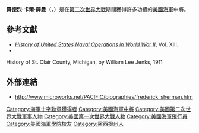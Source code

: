 {{Infobox military person
|name=費德烈·卡爾·薛曼
|birth_date= 1888年5月27日
|death_date= {{death date and age|1957|7|27|1888|5|27}}
|birth_place= [[密西根州|密西根州]][[休倫港|休倫港]]
|death_place= [[加州|加州]][[圣迭戈_(加利福尼亚州)|圣迭戈]]
|placeofburial=
|placeofburial_label= Place of burial
|image=VAdm Frederick C. Sherman.jpg
|caption=Vice Admiral Frederick C. Sherman
|nickname="Ted"
|allegiance={{flag|United States of America|1908}}
|branch = {{flag|United States Navy}}
|serviceyears=1910-1947
|rank= [[Image:US-O9_insignia.svg|35px]] [[中將|中將]]
|commands=USS Lexington (CV-2)<br/>第五舰队
|unit=
|battles=[[第一次世界大戰|第一次世界大戰]]<br/>[[第二次世界大戰|第二次世界大戰]]
*[[珊瑚海戰役|珊瑚海戰役]]
*[[中途島戰役|中途島戰役]]
*[[瓜達康納爾戰役|瓜達康納爾戰役]]
*[[菲律賓海戰役|菲律賓海戰役]]
*[[雷伊泰灣戰役|雷伊泰灣戰役]]
*[[硫磺島戰役|硫磺島戰役]]
*[[沖繩戰役|沖繩戰役]]
|awards= [[Navy_Cross_(United_States)|海軍十字勳章]] (3)<br/>[[Navy_Distinguished_Service_Medal|Distinguished Service Medal]] (3)<br/>[[Legion_of_Merit|Legion of Merit]]
|relations=
|laterwork=
}}

'''費德烈·卡爾·薛曼'''（{{Lang-en|'''Frederick Carl Sherman'''}}，{{bd|1888年|5月27日|1957年|7月27日|catIdx=Sherman}}）是在[[第二次世界大戰|第二次世界大戰]]期間獲得許多功績的[[美國海軍|美國海軍]]中將。

== 參考文獻 ==
* ''[[History_of_United_States_Naval_Operations_in_World_War_II|History of United States Naval Operations in World War II]]'', Vol. XIII.
* {{cite web |title=California Death Records |work=RootsWeb.com |url=http://www.rootsweb.com |accessdate=February 7, 2006 |archive-date=2020-09-10 |archive-url=https://web.archive.org/web/20200910224351/http://www.rootsweb.com/ |dead-url=no }}

History of St. Clair County, Michigan, by William Lee Jenks, 1911

== 外部連結 ==
*http://www.microworks.net/PACIFIC/biographies/frederick_sherman.htm {{Wayback|url=http://www.microworks.net/PACIFIC/biographies/frederick_sherman.htm |date=20210426171008 }}

{{Authority control}}

{{DEFAULTSORT:Sherman, Frederick}}
[[Category:海軍十字勳章獲得者|Category:海軍十字勳章獲得者]]
[[Category:美國海軍中將|Category:美國海軍中將]]
[[Category:美國第二次世界大戰軍事人物|Category:美國第二次世界大戰軍事人物]]
[[Category:美國第一次世界大戰人物|Category:美國第一次世界大戰人物]]
[[Category:美國海軍飛行員|Category:美國海軍飛行員]]
[[Category:美國海軍學院校友|Category:美國海軍學院校友]]
[[Category:密西根州人|Category:密西根州人]]